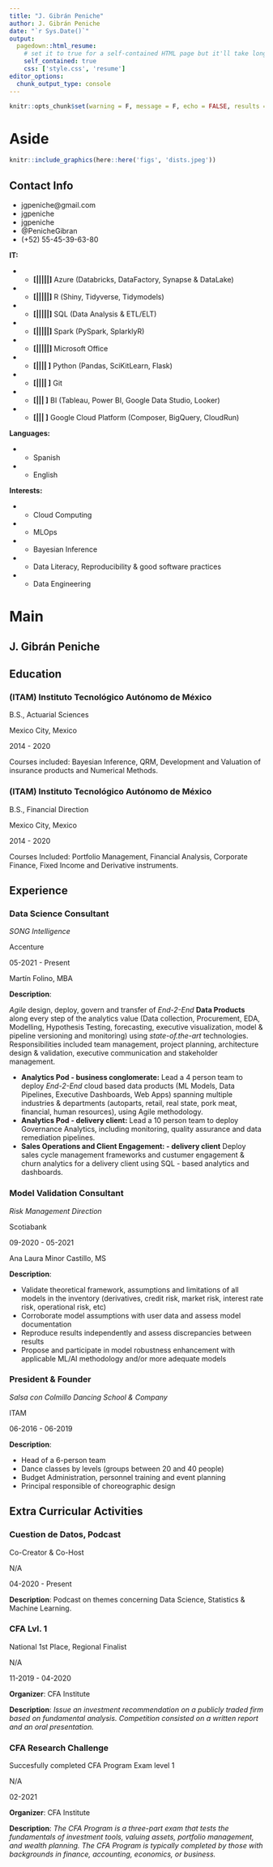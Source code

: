 ---
title: "J. Gibrán Peniche"
author: J. Gibrán Peniche
date: "`r Sys.Date()`"
output:
  pagedown::html_resume:
    # set it to true for a self-contained HTML page but it'll take longer to render
    self_contained: true
    css: ['style.css', 'resume']
editor_options: 
  chunk_output_type: console
---

```{r Chunk options, echo=FALSE}
knitr::opts_chunk$set(warning = F, message = F, echo = FALSE, results = 'asis')
```


Aside
================================================================================

```{r Logo}
knitr::include_graphics(here::here('figs', 'dists.jpeg'))

```

Contact Info {#contact}
--------------------------------------------------------------------------------

- <i class="fa fa-envelope"></i> jgpeniche@gmail.com
- <i class="fa fa-github"></i> jgpeniche
- <i class="fa fa-medium"></i> jgpeniche 
- <i class="fa fa-twitter"></i> @PenicheGibran
- <i class="fa fa-phone"></i> (+52) 55-45-39-63-80

**IT:** 

- - **[**|||||**]** Azure (Databricks, DataFactory, Synapse & DataLake) 
- - **[**|||||**]** R (Shiny, Tidyverse, Tidymodels)
- - **[**|||||**]** SQL (Data Analysis & ETL/ELT)
- - **[**|||||**]** Spark (PySpark, SplarklyR)
- - **[**|||||**]** Microsoft Office
- - **[**|||| **]** Python (Pandas, SciKitLearn, Flask)  
- - **[**|||| **]** Git
- - **[**|||  **]** BI (Tableau, Power BI, Google Data Studio, Looker)
- - **[**|||  **]** Google Cloud Platform (Composer, BigQuery, CloudRun)

**Languages:** 

- - <i class="fa fa-globe-americas"></i> Spanish
- - <i class="fa fa-globe-americas"></i> English

**Interests:** 

- - <i class="fa-solid fa-head-side-virus"></i> Cloud Computing
- - <i class="fa-solid fa-head-side-virus"></i> MLOps
- - <i class="fa-solid fa-head-side-virus"></i> Bayesian Inference
- - <i class="fa-solid fa-head-side-virus"></i> Data Literacy, Reproducibility & good software practices
- - <i class="fa-solid fa-head-side-virus"></i> Data Engineering

Main
================================================================================

J. Gibrán Peniche {#title}
--------------------------------------------------------------------------------

Education {data-icon=graduation-cap data-concise=true}
--------------------------------------------------------------------------------

### (ITAM) Instituto Tecnológico Autónomo de México

B.S., Actuarial Sciences 

Mexico City, Mexico

2014 - 2020

Courses included: Bayesian Inference, QRM, Development and Valuation of insurance products and Numerical Methods.

### (ITAM) Instituto Tecnológico Autónomo de México

B.S., Financial Direction

Mexico City, Mexico

2014 - 2020

Courses Included: Portfolio Management, Financial Analysis, Corporate Finance, Fixed Income and Derivative instruments.
 
Experience {data-icon=briefcase} 
--------------------------------------------------------------------------------

### Data Science Consultant

*SONG Intelligence*

Accenture

05-2021 - Present

Martín Folino, MBA

**Description**:

*Agile* design, deploy, govern and transfer of *End-2-End* **Data Products** along every step of the analytics value (Data collection, Procurement, EDA, Modelling, Hypothesis Testing, forecasting, executive visualization, model & pipeline versioning and monitoring) using *state-of.the-art* technologies. Responsibilities included team management, project planning, architecture design & validation, executive communication and stakeholder management.

+ **Analytics Pod - business conglomerate:** Lead a 4 person team to deploy *End-2-End* cloud based data products (ML Models, Data Pipelines, Executive Dashboards, Web Apps) spanning multiple industries & departments (autoparts, retail, real state, pork meat, financial, human resources), using Agile methodology.
+ **Analytics Pod - delivery client:** Lead a 10 person team to deploy Governance Analytics, including monitoring, quality assurance and data remediation pipelines.
+ **Sales Operations and Client Engagement: - delivery client** Deploy sales cycle management frameworks and custumer engagement & churn analytics for a delivery client using SQL - based analytics and dashboards.

### Model Validation Consultant

*Risk Management Direction*

Scotiabank

09-2020 - 05-2021

Ana Laura Minor Castillo, MS

**Description**:

  - Validate theoretical framework, assumptions and limitations of all models in the inventory (derivatives, credit risk, market risk, interest rate risk, operational risk, etc)
  - Corroborate model assumptions with user data and assess model documentation
  - Reproduce results independently and assess discrepancies between results
  - Propose and participate in model robustness enhancement with applicable ML/AI methodology and/or more adequate models

### President & Founder

*Salsa con Colmillo Dancing School & Company*

ITAM

06-2016 - 06-2019

**Description**:

  - Head of a 6-person team
  - Dance classes by levels (groups between 20 and 40 people)
  - Budget Administration, personnel training and event planning 
  - Principal responsible of choreographic design

Extra Curricular Activities {data-icon=file-alt}
--------------------------------------------------------------------------------

### Cuestion de Datos, Podcast

Co-Creator & Co-Host 

N/A

04-2020 - Present

**Description**: Podcast on themes concerning Data Science, Statistics & Machine Learning.


### CFA Lvl. 1

National 1st Place, Regional Finalist

N/A

11-2019 - 04-2020

**Organizer**: CFA Institute 

**Description**: *Issue an investment recommendation on a publicly traded firm based on fundamental analysis. Competition consisted on a written report and an oral presentation.* 

### CFA Research Challenge

Succesfully completed CFA Program Exam level 1

N/A

02-2021

**Organizer**: CFA Institute 

**Description**: *The CFA Program is a three-part exam that tests the fundamentals of investment tools, valuing assets, portfolio management, and wealth planning. The CFA Program is typically completed by those with backgrounds in finance, accounting, economics, or business.* 